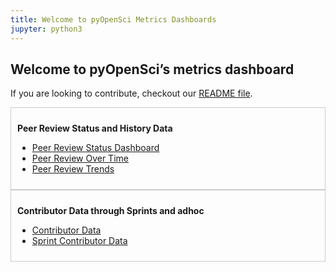 ```yaml
---
title: Welcome to pyOpenSci Metrics Dashboards
jupyter: python3
---
```


## Welcome to pyOpenSci's metrics dashboard

If you are looking to contribute, checkout our [README file](https://www.github.com//pyopensci/metrics/README.md).

::: {.grid }

::: {.g-col-6 style="border: 1px solid #cccccc; padding: 10px"}

**Peer Review Status and History Data**

* [Peer Review Status Dashboard](/peer-review/current-review-status.html)
* [Peer Review Over Time](/peer-review/reviews-over-time.html)
* [Peer Review Trends](/peer-review/review-trends.html)

:::

::: {.g-col-6 style="border: 1px solid #cccccc; padding: 10px"}
**Contributor Data through Sprints and adhoc**

* [Contributor Data](/contributors/contributors.html)
* [Sprint Contributor Data](/contributors/sprints.qmd)
:::


:::
